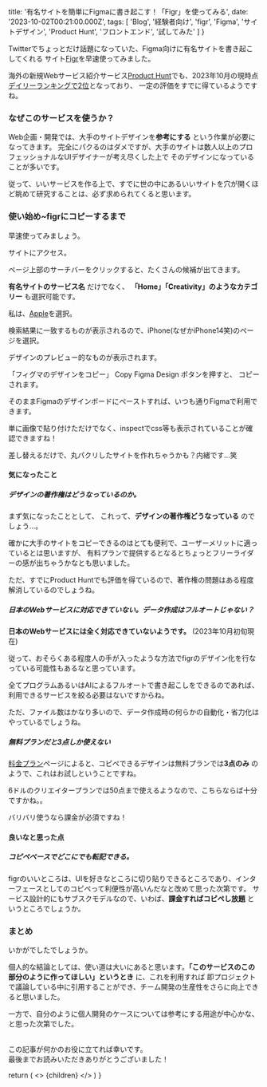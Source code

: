 
  title: '有名サイトを簡単にFigmaに書き起こす！「Figr」を使ってみる',
  date: '2023-10-02T00:21:00.000Z',
  tags: [
    'Blog',
    '経験者向け',
    'figr',
    'Figma',
    'サイトデザイン',
    'Product Hunt',
    'フロントエンド',
    '試してみた'
  ]
}

Twitterでちょっとだけ話題になっていた、Figma向けに有名サイトを書き起こしてくれる
サイト[Figr](https://flash.figr.design/)を早速使ってみました。

海外の新規Webサービス紹介サービス[Product Hunt](https://www.producthunt.com/)でも、2023年10月の現時点[デイリーランキングで2位](https://www.producthunt.com/products/figr-design-research-simplified?utm_source=badge-top-post-badge&utm_medium=badge#figr-2-0)となっており、
一定の評価をすでに得ているようですね。

### なぜこのサービスを使うか？

Web企画・開発では、大手のサイトデザインを**参考にする** という作業が必要になってきます。
完全にパクるのはダメですが、大手のサイトは数人以上のプロフェッショナルなUIデザイナーが考え尽くした上で
そのデザインになっていることが多いです。

従って、いいサービスを作る上で、すでに世の中にあるいいサイトを穴が開くほど眺めて研究することは、必ず求められてくると思います。

### 使い始め~figrにコピーするまで

早速使ってみましょう。

サイトにアクセス。

<MdxImage month="202310" image="figr1.png" month="202310" />

ページ上部のサーチバーをクリックすると、たくさんの候補が出てきます。

<MdxImage month="202310" image="figr2.png" month="202310" />

**有名サイトのサービス名** だけでなく、 **「Home」「Creativity」のようなカテゴリー** も選択可能です。

私は、[Apple](https://apple.com/)を選択。

<MdxImage month="202310" image="figr3.png" month="202310" />

検索結果に一致するものが表示されるので、iPhone(なぜかiPhone14笑)のページを選択。

<MdxImage month="202310" image="figr4.png" month="202310" />

デザインのプレビュー的なものが表示されます。

「フィグマのデザインをコピー」 Copy Figma Design ボタンを押すと、
コピーされます。

そのままFigmaのデザインボードにペーストすれば、いつも通りFigmaで利用できます。

<MdxImage month="202310" image="figr5.png" month="202310" />

単に画像で貼り付けただけでなく、inspectでcss等も表示されていることが確認できますね！

<MdxImage month="202310" image="figr6.png" month="202310" />

差し替えるだけで、丸パクリしたサイトを作れちゃうかも？内緒です...笑

#### 気になったこと

##### デザインの著作権はどうなっているのか。

まず気になったこととして、
これって、**デザインの著作権どうなっている** のでしょう...。

確かに大手のサイトをコピーできるのはとても便利で、ユーザーメリットに適っているとは思いますが、
有料プランで提供するとなるとちょっとフリーライダーの感が出ちゃうかなとも思いました。

ただ、すでにProduct Huntでも評価を得ているので、著作権の問題はある程度解消しているのでしょうね。

##### 日本のWebサービスに対応できていない。データ作成はフルオートじゃない？

**日本のWebサービスには全く対応できていないようです。** (2023年10月初旬現在)

従って、おそらくある程度人の手が入ったような方法でfigrのデザイン化を行なっている可能性もあるなと思っています。

全てプログラムあるいはAIによるフルオートで書き起こしをできるのであれば、利用できるサービスを絞る必要はないですからね。

ただ、ファイル数はかなり多いので、データ作成時の何らかの自動化・省力化はやっているでしょうね。

##### 無料プランだと3点しか使えない

[料金プラン]()ページによると、コピペできるデザインは無料プランでは**3点のみ** のようで、これはお試しということですね。

6ドルのクリエイタープランでは50点まで使えるようなので、こちらならば十分ですかね。。

バリバリ使うなら課金が必須ですね！

#### 良いなと思った点

##### コピペベースでどこにでも転記できる。

figrのいいところは、UIを好きなところに切り貼りできるところであり、インターフェースとしてのコピペって利便性が高いんだなと改めて思った次第です。
サービス設計的にもサブスクモデルなので、いわば、**課金すればコピペし放題** というところでしょうか。

### まとめ

いかがでしたでしょうか。

個人的な結論としては、使い道は大いにあると思います。**「このサービスのこの部分のように作ってほしい」というとき** に、これを利用すれば
即プロジェクトで議論している中に引用することができ、チーム開発の生産性をさらに向上できると思いました。

一方で、自分のように個人開発のケースについては参考にする用途が中心かな、と思った次第でした。

<br />
この記事が何かのお役に立てれば幸いです。<br />
最後までお読みいただきありがとうございました！

  return (
    <Layout meta={meta}>
      <>
        {children}
      </>
    </Layout>
  )
}

